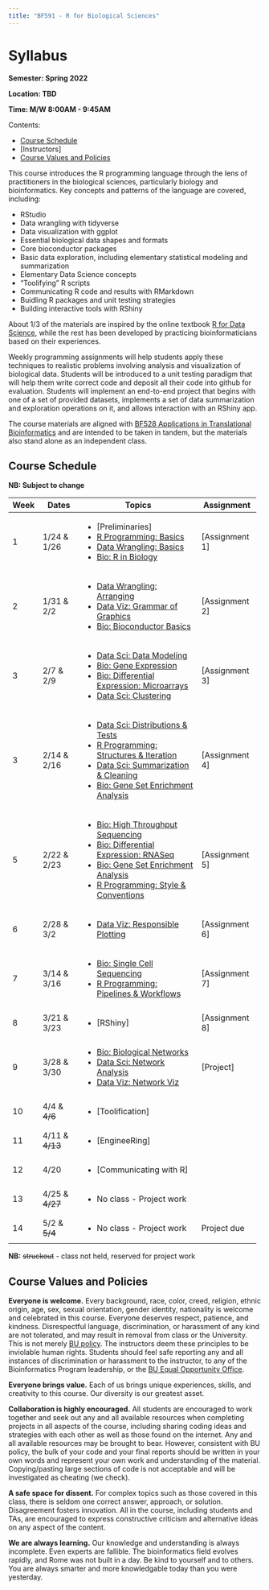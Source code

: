 ```yaml
---
title: "BF591 - R for Biological Sciences"
---
```


# Syllabus {-}

**Semester: Spring 2022**

**Location: TBD**

**Time: M/W 8:00AM - 9:45AM**

Contents:

- [Course Schedule]
- [Instructors]
- [Course Values and Policies]

This course introduces the R programming language through the lens of practitioners
in the biological sciences, particularly biology and bioinformatics. Key concepts
and patterns of the language are covered, including:

   * RStudio
   * Data wrangling with tidyverse
   * Data visualization with ggplot
   * Essential biological data shapes and formats
   * Core bioconductor packages
   * Basic data exploration, including elementary statistical modeling and summarization
   * Elementary Data Science concepts
   * "Toolifying" R scripts
   * Communicating R code and results with RMarkdown
   * Buidling R packages and unit testing strategies
   * Building interactive tools with RShiny

About 1/3 of the materials are inspired by the online textbook [R for Data Science](
https://r4ds.had.co.nz), while the rest has been developed by practicing
bioinformaticians based on their experiences.

Weekly programming assignments will help students apply these techniques to realistic
problems involving analysis and visualization of biological data. Students will be
introduced to a unit testing paradigm that will help them write correct code and
deposit all their code into github for evaluation. Students will implement an
end-to-end project that begins with one of a set of provided datasets, implements a
set of data summarization and exploration operations on it, and allows interaction
with an RShiny app.

The course materials are aligned with [BF528 Applications in Translational
Bioinformatics](https://bf528.rtfd.io) and are intended to be taken in tandem,
but the materials also stand alone as an independent class.

## Course Schedule {-}

**NB: Subject to change**

+------+-------------------+----------------------------------------------------------+---------------------------+
| Week | Dates             | Topics                                                   | Assignment                |
+======+===================+==========================================================+===========================+
| 1    | 1/24 & 1/26       | - [Preliminaries]                                        |                           |
|      |                   | - [R Programming: Basics](#prog-basics)                  | [Assignment 1]            |
|      |                   | - [Data Wrangling: Basics](#dw-basics)                   |                           |
|      |                   | - [Bio: R in Biology](#bio-r)                            |                           |
+------+-------------------+----------------------------------------------------------+---------------------------+
| 2    | 1/31 & 2/2        | - [Data Wrangling: Arranging](#dw-arranging)             |                           |
|      |                   | - [Data Viz: Grammar of Graphics](#dv-gg)                | [Assignment 2]            |
|      |                   | - [Bio: Bioconductor Basics](#bio-bioconductor)          |                           |
+------+-------------------+----------------------------------------------------------+---------------------------+
| 3    | 2/7  & 2/9        | - [Data Sci: Data Modeling](#ds-model)                   |                           |
|      |                   | - [Bio: Gene Expression](#bio-geneexp)                   | [Assignment 3]            |
|      |                   | - [Bio: Differential Expression: Microarrays](#bio-micro)|                           |
|      |                   | - [Data Sci: Clustering](#ds-clust)                      |                           |
+------+-------------------+----------------------------------------------------------+---------------------------+
| 3    | 2/14 & 2/16       | - [Data Sci: Distributions & Tests](#ds-dists)           |                           |
|      |                   | - [R Programming: Structures & Iteration](#prog-struct)  | [Assignment 4]            |
|      |                   | - [Data Sci: Summarization & Cleaning](#ds-summ)         |                           |
|      |                   | - [Bio: Gene Set Enrichment Analysis](#bio-gsea)         |                           |
+------+-------------------+----------------------------------------------------------+---------------------------+
| 5    | 2/22 & 2/23       | - [Bio: High Throughput Sequencing](#bio-hts)            |                           |
|      |                   | - [Bio: Differential Expression: RNASeq](#bio-rnaseq)    | [Assignment 5]            |
|      |                   | - [Bio: Gene Set Enrichment Analysis](#bio-gsea)         |                           |
|      |                   | - [R Programming: Style & Conventions](#prog-style)      |                           |
+------+-------------------+----------------------------------------------------------+---------------------------+
| 6    | 2/28 & 3/2        | - [Data Viz: Responsible Plotting](#dv-resp)             | [Assignment 6]            |
+------+-------------------+----------------------------------------------------------+---------------------------+
| 7    | 3/14 & 3/16       | - [Bio: Single Cell Sequencing](#bio-scseq)              | [Assignment 7]            |
|      |                   | - [R Programming: Pipelines & Workflows](#prog-workflows)|                           |
+------+-------------------+----------------------------------------------------------+---------------------------+
| 8    | 3/21 & 3/23       | - [RShiny]                                               | [Assignment 8]            |
+------+-------------------+----------------------------------------------------------+---------------------------+
| 9    | 3/28 & 3/30       | - [Bio: Biological Networks](#bio-networks)              |                           |
|      |                   | - [Data Sci: Network Analysis](#ds-networks)             | [Project]                 |
|      |                   | - [Data Viz: Network Viz](#ds-network-viz)               |                           |
+------+-------------------+----------------------------------------------------------+---------------------------+
| 10   | 4/4  & ~~4/6~~    | - [Toolification]                                        |                           |
+------+-------------------+----------------------------------------------------------+---------------------------+
| 11   | 4/11 & ~~4/13~~   | - [EngineeRing]                                          |                           |
+------+-------------------+----------------------------------------------------------+---------------------------+
| 12   | 4/20              | - [Communicating with R]                                 |                           |
+------+-------------------+----------------------------------------------------------+---------------------------+
| 13   | 4/25 & ~~4/27~~   | - No class - Project work                                |                           |
+------+-------------------+----------------------------------------------------------+---------------------------+
| 14   | 5/2  & ~~5/4~~    | - No class - Project work                                | Project due               |
+------+-------------------+----------------------------------------------------------+---------------------------+

**NB:** ~~struckout~~ - class not held, reserved for project work


## Course Values and Policies {-}

**Everyone is welcome.** Every background, race, color, creed, religion, ethnic
origin, age, sex, sexual orientation, gender identity, nationality is welcome
and celebrated in this course. Everyone deserves respect, patience, and
kindness. Disrespectful language, discrimination, or harassment of any kind are
not tolerated, and may result in removal from class or the University. This is
not merely [BU policy](http://www.bu.edu/policies/policy-category/harassment-discrimination/).
The instructors deem these principles to be inviolable human rights. Students
should feel safe reporting any and all instances of discrimination or
harassment to the instructor, to any of the Bioinformatics Program leadership,
or the [BU Equal Opportunity Office](http://www.bu.edu/eoo/).

**Everyone brings value.** Each of us brings unique experiences, skills, and
creativity to this course. Our diversity is our greatest asset.

**Collaboration is highly encouraged.** All students are encouraged to work
together and seek out any and all available resources when completing projects
in all aspects of the course, including sharing coding ideas and strategies with
each other as well as those found on the internet. Any and all available
resources may be brought to bear. However, consistent with BU policy, the bulk
of your code and your final reports should be written in your own words and
represent your own work and understanding of the material. Copying/pasting large
sections of code is not acceptable and will be investigated as cheating (we check).

**A safe space for dissent.** For complex topics such as those covered in this
class, there is seldom one correct answer, approach, or solution. Disagreement
fosters innovation. All in the course, including students and TAs, are
encouraged to express constructive criticism and alternative ideas on any
aspect of the content.

**We are always learning.** Our knowledge and understanding is always
incomplete. Even experts are fallible. The bioinformatics field evolves
rapidly, and Rome was not built in a day. Be kind to yourself and to others.
You are always smarter and more knowledgable today than you were yesterday.
